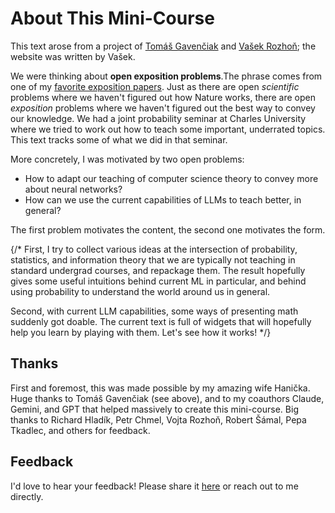 # About This Mini-Course <a id="what-this-course-covers"></a>



This text arose from a project of <a href="https://gavento.cz/">Tomáš Gavenčiak</a> and <a href="https://vaclavrozhon.github.io/">Vašek Rozhoň</a>; the website was written by Vašek. 

We were thinking about __open exposition problems__.<Footnote>The phrase comes from one of my [favorite exposition papers](https://timothychow.net/forcing.pdf). </Footnote> Just as there are open _scientific_ problems where we haven't figured out how Nature works, there are open _exposition_ problems where we haven't figured out the best way to convey our knowledge. We had a joint probability seminar at Charles University where we tried to work out how to teach some important, underrated topics. This text tracks some of what we did in that seminar. 

More concretely, I was motivated by two open problems:

- How to adapt our teaching of computer science theory to convey more about neural networks? 
- How can we use the current capabilities of LLMs to teach better, in general? 

The first problem motivates the content, the second one motivates the form. 

{/*
First, I try to collect various ideas at the intersection of probability, statistics, and information theory that we are typically not teaching in standard undergrad courses, and repackage them. The result hopefully gives some useful intuitions behind current ML in particular, and behind using probability to understand the world around us in general. 

Second, with current LLM capabilities, some ways of presenting math suddenly got doable. The current text is full of widgets that will hopefully help you learn by playing with them. Let's see how it works! 
*/}

## Thanks
First and foremost, this was made possible by my amazing wife Hanička. 
Huge thanks to Tomáš Gavenčiak (see above), and to my coauthors Claude, Gemini, and GPT that helped massively to create this mini-course. 
Big thanks to Richard Hladík, Petr Chmel, Vojta Rozhoň, Robert Šámal, Pepa Tkadlec, and others for feedback. 


## Feedback

I'd love to hear your feedback! Please share it [here](https://forms.gle/wXShyQRsGWtb8afd6) or reach out to me directly. 
